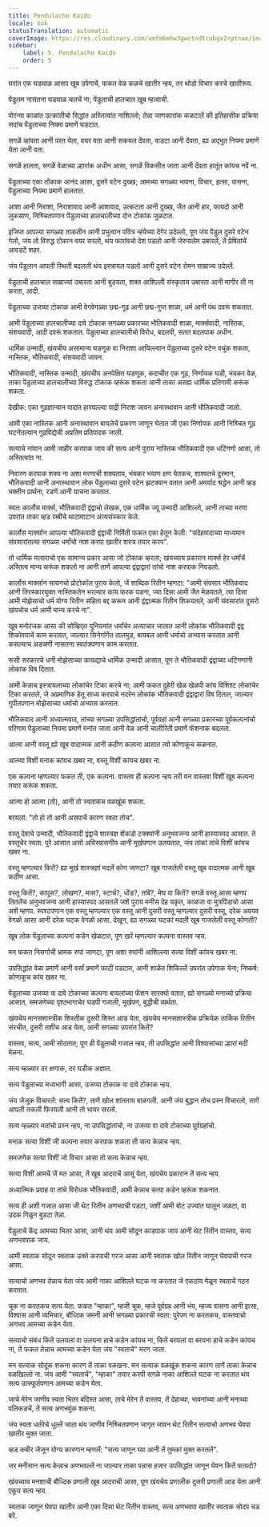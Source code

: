 ```yaml
---
title: Pendulacho Kaido
locale: kok
statusTranslation: automatic
coverImage: https://res.cloudinary.com/xmfm6mhw3gwctndtcubgx2rptnae/image/upload/v1741354419/small_cover_la_gran_rebelion_28716e29d2.webp
sidebar:
    label: 5. Pendulacho Kaido
    order: 5
---
```

घरांत एक घड्याळ आसप खूब उपेगाचें, फकत वेळ कळचे खातीर न्हय, तर थोडो विचार करचे खातीरूय.

पेंडुलम नासतना घड्याळ चलचें ना; पेंडुलाची हालचाल खूब म्हत्वाची.

पोरन्या काळांत उत्क्रांतीचो सिद्धांत अस्तित्वांत नाशिल्लो; तेन्ना जाणकारांक कळटालें की इतिहासीक प्रक्रिया सदांच पेंडुलाच्या नियमा प्रमाणें घडटात.

सगळें व्हांवता आनी परत येता, वयर वता आनी सकयल देंवता, वाडटा आनी देंवता, ह्या अद्भुत नियमा प्रमाणें येता आनी वता.

सगळें हालता, सगळें वेळाच्या ल्हारांक अधीन आसा, सगळें विकसीत जाता आनी देंवता हातूंत कांयच नवें ना.

पेंडुलाच्या एका तोंकाक आनंद आसा, दुसरे वटेन दुख्ख; आमच्या सगळ्या भावना, विचार, इत्सा, वासना, पेंडुलाच्या नियमा प्रमाणें हालतात.

आशा आनी निराशा, निराशावाद आनी आशावाद, उत्कटता आनी दुख्ख, जैत आनी हार, फायदो आनी लुकसाण, निश्र्चितपणान पेंडुलाच्या हालचालीच्या दोन टोकांक जुळटात.

इजिप्त आपल्या सगळ्या ताकतीन आनी प्रभुत्वान पवित्र न्हंयेच्या देगेर उदेल्लो, पूण जंय पेंडुल दुसरे वटेन गेलो, जंय तो विरुद्ध टोकान वयर सरलो, थंय फारांवचो देश पडलो आनी जेरुसलेम उबारलें, तें प्रेषितांचें आवडटें शहर.

जंय पेंडुलान आपली स्थिती बदलली थंय इस्त्रायल पडलो आनी दुसरे वटेन रोमन साम्राज्य उदेल्लें.

पेंडुलाची हालचाल साम्राज्यां उबारता आनी बुडयता, शक्त आशिल्ली संस्कृताय उबारता आनी मागीर ती ना करता, आदी.

पेंडुलाच्या उजव्या टोकाक आमी वेगवेगळ्या छद्म-गूढ आनी छद्म-गुप्त शाळा, धर्म आनी पंथ दवरूं शकतात.

आमी पेंडुलाच्या हालचालीच्या दावे टोकाक सगळ्या प्रकारच्या भौतिकवादी शाळा, मार्क्सवादी, नास्तिक, संशयवादी, आदी दवरूं शकतात. पेंडुलाच्या हालचालीचो विरोध, बदलपी, सतत बदलपाक अधीन.

धार्मिक उन्मादी, खंयचीय असामान्य घडणूक वा निराशा आयिल्ल्यान पेंडुलाच्या दुसरे वटेन वचूंक शकता, नास्तिक, भौतिकवादी, संशयवादी जावन.

भौतिकवादी, नास्तिक उन्मादी, खंयचीय अनपेक्षित घडणूक, कदाचीत एक गूढ, निर्णायक घडी, भंयकर वेळ, ताका पेंडुलाच्या हालचालीच्या विरुद्ध टोकाक व्हरूंक शकता आनी ताका असह्य धार्मिक प्रतिगामी करूंक शकता.

देखीक: एका गूढज्ञान्यान वादांत हारयल्ल्या पाद्री निराश जावन अनास्थावान आनी भौतिकवादी जालो.

आमी एका नास्तिक आनी अनास्थावान बायलेचें प्रकरण जाणून घेतात जी एका निर्णायक आनी निश्र्चित गूढ घटनेंतल्यान गूढविद्येची अप्रतिम प्रतिपादक जाली.

सत्याचे नांवान आमी जाहीर करपाक जाय की सत्य आनी पुराय नास्तिक भौतिकवादी एक धटिंगणो आसा, तो अस्तित्वांत ना.

निवारण करपाक शक्य ना अशा मरणाची शक्यताय, भंयकर भयाण क्षण येतकच, शाश्वतचे दुस्मान, भौतिकवादी आनी अनास्थावान लोक पेंडुलाच्या दुसरे वटेन झटक्यान वतात आनी अमर्याद श्रद्धेन आनी व्हड भक्तीन प्रार्थना, रडणें आनी याचना करतात.

स्वतः कार्लोस मार्क्स, भौतिकवादी द्वंद्वाचो लेखक, एक धार्मिक ज्यू उन्मादी आशिल्लो, आनी ताच्या मरणा उपरांत ताका व्हड रब्बीचे थाटामाटान अंत्यसंस्कार केले.

कार्लोस मार्क्सान आपल्या भौतिकवादी द्वंद्वाची निर्मिती फकत एका हेतून केली: "संदेहवादाच्या माध्यमान संवसारांतल्या सगळ्या धर्मांचो नाश करपा खातीर शस्त्र तयार करप".

तो धार्मिक मत्सराचो एक सामान्य प्रकार आसा जो टोकाक व्हरला; खंयच्याय प्रकारान मार्क्स हेर धर्मांचें अस्तित्व मान्य करूंक शकलो ना आनी ताणें आपल्या द्वंद्वाद्वारां तांचो नाश करपाक निवडलो.

कार्लोस मार्क्सान सायनचो प्रोटोकॉल पुराय केलो, जें शाब्दिक रितीन म्हणटा: "आमी संवसार भौतिकवाद आनी तिरस्कारयुक्त नास्तिकतेन भरल्यार कांय फरक पडना, ज्या दिसा आमी जैत मेळयतले, त्या दिसा आमी मोझेसाचो धर्म योग्य रितीन संहिता बद्द करून आनी द्वंद्वात्मक रितीन शिकयतले, आनी संवसारांत दुसरो खंयचोच धर्म आमी मान्य करचे ना".

खूब मनोरंजक आसा की सोव्हिएत युनियनांत धर्मांचेर अत्याचार जातात आनी लोकांक भौतिकवादी द्वंद्व शिकोवपाचें काम करतात, जाल्यार सिनेगॉगेंत तालमुड, बायबल आनी धर्माचो अभ्यास करतात आनी कसल्याच अडचणी नासतना स्वतंत्रपणान काम करतात.

रूसी सरकारचे धनी मोझेसाच्या कायद्याचे धार्मिक उन्मादी आसात, पूण ते भौतिकवादी द्वंद्वाच्या धटिंगणांनी लोकांक विष दितात.

आमी केन्नाच इस्त्रायलाच्या लोकांचेर टिका करचे ना; आमी फकत दुहेरी खेळ खेळपी कांय विशिश्ट लोकांचेर टिका करतले, जे अप्रमाणिक हेतू साध्य करपाचे नदरेन लोकांक भौतिकवादी द्वंद्वाद्वारां विष दितात, जाल्यार गुपीतपणान मोझेसाच्या धर्माचो अभ्यास करतात.

भौतिकवाद आनी अध्यात्मवाद, तांच्या सगळ्या उपसिद्धांतांचो, पूर्वग्रहां आनी सगळ्या प्रकारच्या पूर्वकल्पनांचो परिणाम पेंडुलाच्या नियमा प्रमाणें मनांत जाता आनी वेळ आनी चालीरिती प्रमाणें फॅशनाक बदलता.

आत्मा आनी वस्तू ह्यो खूब वादात्मक आनी कठीण कल्पना आसात त्यो कोणाकूच कळनात.

आत्म्या विशीं मनाक कांयच खबर ना, वस्तू विशीं कांयच खबर ना.

एक कल्पना म्हणल्यार फकत ती, एक कल्पना. वास्तव ही कल्पना न्हय तरी मन वास्तवा विशीं खूब कल्पना तयार करूंक शकता.

आत्मा हो आत्मा (तो), आनी तो स्वताकच वळखूंक शकता.

बरयलां: "तो हो तो आनी असपाचें कारण स्वता तोच".

वस्तू देवाचे उन्मादी, भौतिकवादी द्वंद्वाचे शास्त्रज्ञ शेंकडो टक्क्यांनी अनुभवजन्य आनी हास्यास्पद आसात. ते वस्तूचेर स्वता: पुरे आसात असो अविस्वासनीय आनी मूर्खपणान उलयतात, जंय तांकां ताचे विशीं कांयच खबर ना.

वस्तू म्हणल्यार कितें? ह्या मूर्ख शास्त्रज्ञां मदलें कोण जाणटा? खूब गाजलेली वस्तू खूब वादात्मक आनी खूब कठीण आसा.

वस्तू कितें?, कापूस?, लोखण?, मास?, स्टार्च?, धोंड?, तांबें?, मेघ वा कितें? सगळें वस्तू आसा म्हणप तितलेंच अनुभवजन्य आनी हास्यास्पद आसतलें जशें पुराय मनीस देह यकृत, काळजा वा मुत्रपिंडाचो आसा अशें म्हणप. स्पश्टपणान एक वस्तू म्हणल्यार एक वस्तू आनी दुसरी वस्तू म्हणल्यार दुसरी वस्तू, दरेक अवयव वेगळो आसा आनी दरेक घटक वेगळो आसा. देखून, ह्या सगळ्या घटकां मदली खूब गाजलेली वस्तू कोणती?

खूब लोक पेंडुलाच्या कल्पनां कडेन खेळटात, पूण खरें म्हणल्यार कल्पना वास्तव न्हय.

मन फकत निसर्गाची भ्रामक रुपां जाणटा, पूण अशा रुपांनी आशिल्ल्या सत्या विशीं कांयच खबर ना.

उपसिद्धांत वेळा प्रमाणें आनी वर्सां प्रमाणें फाटीं पडटात, आनी शाळेंत शिकिल्लें उपरांत उपेगाक येना; निष्कर्ष: कोणाकूच कांय खबर ना.

पेंडुलाच्या उजव्या वा दावे टोकाच्या कल्पना बायलांच्या फॅशन सारक्यो वतात, ह्यो सगळ्यो मनाच्यो प्रक्रिया आसात, समजणेच्या पृश्ठभागाचेर घडपी गजाली, मूर्खपण, बुद्धीची व्यर्थता.

खंयचेय मानसशास्त्रीक शिस्तीक दुसरी शिस्त आड येता, खंयचेय मानसशास्त्रीक प्रक्रियेक तार्किक रितीन संरचीत, दुसरी तशीच आड येता, आनी सगळ्या उपरांत कितें?

वास्तव, सत्य, आमी सोदतात; पूण ही पेंडुलाची गजाल न्हय, ती उपसिद्धांत आनी विश्वासांच्या ल्हारां मदीं मेळना.

सत्य म्हळ्यार दर क्षणाक, दर घडीक अज्ञात.

सत्य पेंडुलाच्या मध्यभागी आसा, उजव्या टोकाक वा दावे टोकाक न्हय.

जंय जेजूक विचारलें: सत्य कितें?, ताणें खोल शांतताय बाळगली. आनी जंय बुद्धान तोच प्रस्न विचारलो, ताणें आपली तकली फिरयली आनी तो भायर सरलो.

सत्य म्हळ्यार मतांचो प्रस्न न्हय, ना उपसिद्धांतांचो, ना उजव्या वा दावे टोकाच्या पूर्वग्रहांचो.

मनाक सत्या विशीं जी कल्पना तयार करपाक शकता ती सत्य केन्नाच न्हय.

समजणेक सत्या विशीं जो विचार आसा तो सत्य केन्नाच न्हय.

सत्या विशीं आमचें जें मत आसा, तें खूब आदराचें आसूं येता, खंयचेय प्रकारान तें सत्य न्हय.

अध्यात्मिक प्रवाह वा तांचे विरोधक भौतिकवादी, आमी केन्नाच सत्या कडेन व्हरूंक शकनात.

सत्य ही अशी गजाल आसा जी थेट रितीन अणभवची पडटा, जशीं आमी बोट उज्यांत घालून जळटा, वा उदक गिळून बुडटा तेन्ना.

पेंडुलाचें केंद्र आमच्या भितर आसा, आनी थंय आमी सोदून काडपाक जाय आनी थेट रितीन वास्तव, सत्य अणभवपाक जाय.

आमी स्वताक सोदून स्वताक उक्ते करपाची गरज आसा आनी स्वताक खोल रितीन जाणून घेवपाची गरज आसा.

सत्याचो अणभव तेन्नाच येता जंय आमी नाका आशिल्ले घटक ना करतात जे एकठांय मेळून स्वताचें गठन करतात.

चूक ना करतकच सत्य येता. फकत "म्हाका", म्हजी चूक, म्हजे पूर्वग्रह आनी भंय, म्हज्य वासना आनी इत्सा, विश्वास आनी व्यभिचार, बौध्दिक जमनी आनी सगळ्या प्रकारची स्वता: पुरेपण ना करतकच, वास्तवाचो अणभव आमच्या कडेन येता.

सत्याचो संबंध कितें उलयलां वा उलयना हाचे कडेन कांयच ना, कितें बरयलां वा बरयना हाचे कडेन कांयच ना, तें फकत तेन्नाच आमच्या कडेन येता जंय "स्वताचें" मरण जाता.

मन सत्याक सोदूंक शकना कारण तें ताका वळखना. मन सत्याक वळखूंक शकना कारण ताणें ताका केन्नाच वळखिल्लो ना. जंय आमी "स्वताचें", "म्हाका" तयार करपी सगळे नाका आशिल्ले घटक ना करतात थंय सत्य उत्स्फूर्तपणान आमच्या कडेन येता.

जाचे मेरेन जाणीव स्वता भितर बंदिस्त आसा, ताचे मेरेन तें वास्तव, तें देहाच्या, भावनांच्या आनी मनाच्या पलिकडचें, तें सत्य अणभवूंक शकना.

जंय स्वता धर्तरेचे धुल्लें जाता थंय जाणीव निश्र्चितपणान जागृत जावन थेट रितीन सत्याचो अणभव घेवपा खातीर मुक्त जाता.

व्हड कबीर जेजून योग्य कारणान म्हणलें: "सत्य जाणून घ्या आनी तें तुमकां मुक्त करतलें".

जर मनीसान सत्य केन्नाच अणभवल्लें ना जाल्यार ताका पन्नास हजार उपसिद्धांत जाणून घेवन कितें फायदो?

खंयच्याय मनशाची बौध्दिक प्रणाली खूब आदराची आसा, पूण खंयचेय प्रणालीक दुसरी प्रणाली आड येता आनी एकूय सत्य न्हय.

स्वताक जाणून घेवपा खातीर आनी एका दिसा थेट रितीन वास्तव, सत्य अणभवपा खातीर स्वताक सोदप चड बरें.


